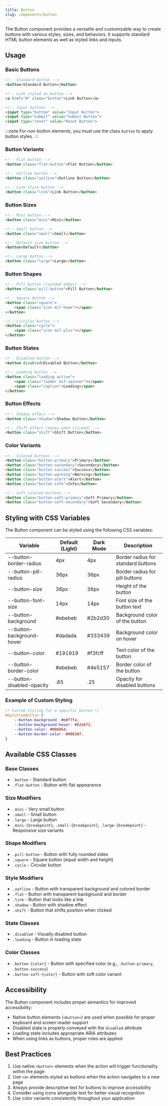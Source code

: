 ```yaml
---
title: Button
slug: components/button
---
```


The Button component provides a versatile and customizable way to create buttons with various styles, sizes, and behaviors. 
It supports standard HTML button elements as well as styled links and inputs.

## Usage

### Basic Buttons

```html
<!-- Standard button -->
<button>Standard Button</button>

<!-- Link styled as button -->
<a href="#" class="button">Link Button</a>

<!-- Input buttons -->
<input type="button" value="Input Button">
<input type="submit" value="Submit Button">
<input type="reset" value="Reset Button">
```

:::note
For non-button elements, you must use the class `button` to apply button styles.
:::

### Button Variants

```html
<!-- Flat button -->
<button class="flat-button">Flat Button</button>

<!-- Outline button -->
<button class="outline">Outline Button</button>

<!-- Link style button -->
<button class="link">Link Button</button>
```

### Button Sizes

```html
<!-- Mini button -->
<button class="mini">Mini</button>

<!-- Small button -->
<button class="small">Small</button>

<!-- Default size button -->
<button>Default</button>

<!-- Large button -->
<button class="large">Large</button>
```

### Button Shapes

```html
<!-- Pill button (rounded edges) -->
<button class="pill-button">Pill Button</button>

<!-- Square button -->
<button class="square">
    <span class="icon mif-home"></span>
</button>

<!-- Circular button -->
<button class="cycle">
    <span class="icon mif-plus"></span>
</button>
```

### Button States

```html
<!-- Disabled button -->
<button disabled>Disabled Button</button>

<!-- Loading button -->
<button class="loading active">
    <span class="loader mif-spinner"></span>
    <span class="caption">Loading</span>
</button>
```

### Button Effects

```html
<!-- Shadow effect -->
<button class="shadow">Shadow Button</button>

<!-- Shift effect (moves when clicked) -->
<button class="shift">Shift Button</button>
```

### Color Variants

```html
<!-- Colored buttons -->
<button class="button-primary">Primary</button>
<button class="button-secondary">Secondary</button>
<button class="button-success">Success</button>
<button class="button-warning">Warning</button>
<button class="button-alert">Alert</button>
<button class="button-info">Info</button>

<!-- Soft colored buttons -->
<button class="button-soft-primary">Soft Primary</button>
<button class="button-soft-secondary">Soft Secondary</button>
```

## Styling with CSS Variables

The Button component can be styled using the following CSS variables:

| Variable | Default (Light) | Dark Mode | Description |
| -------- | --------------- | --------- | ----------- |
| --button-border-radius | 4px | 4px | Border radius for standard buttons |
| --button-pill-radius | 36px | 36px | Border radius for pill buttons |
| --button-size | 36px | 36px | Height of the button |
| --button-font-size | 14px | 14px | Font size of the button text |
| --button-background | #ebebeb | #2b2d30 | Background color of the button |
| --button-background-hover | #dadada | #333439 | Background color on hover |
| --button-color | #191919 | #f3fcff | Text color of the button |
| --button-border-color | #ebebeb | #4e5157 | Border color of the button |
| --button-disabled-opacity | .65 | .25 | Opacity for disabled buttons |

### Example of Custom Styling

```css
/* Custom styling for a specific button */
#myCustomButton {
    --button-background: #e0f7fa;
    --button-background-hover: #b2ebf2;
    --button-color: #006064;
    --button-border-color: #00838f;
}
```

## Available CSS Classes

### Base Classes
- `.button` - Standard button
- `.flat-button` - Button with flat appearance

### Size Modifiers
- `.mini` - Very small button
- `.small` - Small button
- `.large` - Large button
- `.mini-{breakpoint}`, `.small-{breakpoint}`, `.large-{breakpoint}` - Responsive size variants

### Shape Modifiers
- `.pill-button` - Button with fully rounded sides
- `.square` - Square button (equal width and height)
- `.cycle` - Circular button

### Style Modifiers
- `.outline` - Button with transparent background and colored border
- `.flat` - Button with transparent background and border
- `.link` - Button that looks like a link
- `.shadow` - Button with shadow effect
- `.shift` - Button that shifts position when clicked

### State Classes
- `.disabled` - Visually disabled button
- `.loading` - Button in loading state

### Color Classes
- `.button-{color}` - Button with specified color (e.g., `.button-primary`, `.button-success`)
- `.button-soft-{color}` - Button with soft color variant

## Accessibility

The Button component includes proper semantics for improved accessibility:
- Native button elements (`<button>`) are used when possible for proper keyboard and screen reader support
- Disabled state is properly conveyed with the `disabled` attribute
- Loading state includes appropriate ARIA attributes
- When using links as buttons, proper roles are applied

## Best Practices

1. Use native `<button>` elements when the action will trigger functionality within the page
2. Use `<a>` elements styled as buttons when the action navigates to a new page
3. Always provide descriptive text for buttons to improve accessibility
4. Consider using icons alongside text for better visual recognition
5. Use color variants consistently throughout your application